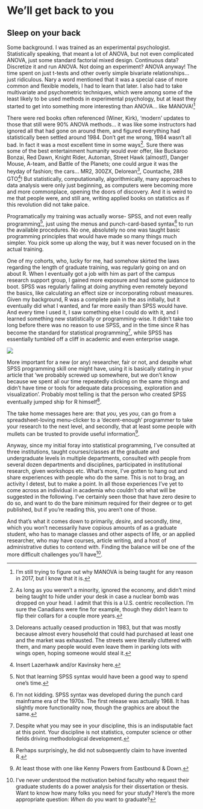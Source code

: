 
# We'll get back to you

## Sleep on your back

Some background. I was trained as an experimental psychologist. Statistically speaking, that meant a lot of ANOVA, but not even complicated ANOVA, just some standard factorial mixed design.   Continuous data? Discretize it and run ANOVA. Not doing an experiment? ANOVA anyway! The time spent on just t-tests and other overly simple bivariate relationships... just ridiculous.  Nary a word mentioned that it was a special case of more common and flexible models, I had to learn that later. I also had to take multivariate and psychometric techniques, which were among some of the least likely to be used methods in experimental psychology, but at least they started to get into something more interesting than ANOVA... like MANOVA![^manova]

There were red books often referenced (Winer, Kirk), 'modern' updates to those that still were 90% ANOVA methods... it was like some instructors had ignored all that had gone on around them, and figured everything had statistically been settled around 1984.  Don't get me wrong, 1984 wasn't all bad.  In fact it was a most excellent time in some ways[^1984]. Sure there was some of the best entertainment humanity would ever offer, like Buckaroo Bonzai, Red Dawn, Knight Rider, Automan, Street Hawk (almost!), Danger Mouse, A-team, and Battle of the Planets; one could argue it was the heyday of fashion; the cars... MR2, 300ZX, Delorean[^dmc], Countache, 288 GTO[^lazer]! But statistically, computationally, algorithmically, many approaches to data analysis were only just beginning, as computers were becoming more and more commonplace, opening the doors of discovery.  And it is weird to me that people were, and still are, writing applied books on statistics as if this revolution did not take palce. 

Programatically my training was actually worse- SPSS, and not even really programming[^spss_syntax], just using the menus and punch-card-based syntax[^punch] to run the available procedures. No one, absolutely no one was taught basic programming principles that would have made so many things much simpler.  You pick some up along the way, but it was never focused on in the actual training.

One of my cohorts, who, lucky for me, had somehow skirted the laws regarding the length of graduate training, was regularly going on and on about R.  When I eventually got a job with him as part of the campus research support group, I gained more exposure and had some guidance to boot.  SPSS was regularly failing at doing anything even remotely beyond the basics, like calculating an effect size or incorporating robust measures.  Given my background, R was a complete pain in the ass initially, but it eventually did what I wanted, and far more easily than SPSS would have.  And every time I used it, I saw something else I could do with it, and I learned something new statistically or programming-wise.  It didn't take too long before there was no reason to use SPSS, and in the time since R has become the standard for statistical programming[^r4stats], while SPSS has essentially tumbled off a cliff in academic and even enterprise usage.

<a href="http://r4stats.com/articles/popularity/"><img src="https://i0.wp.com/r4stats.com/wp-content/uploads/2012/04/Fig_2d_ScholarlyImpact.png" style="display:block; margin: 0 auto;" ></img></a>

More important for a new (or any) researcher, fair or not, and despite what SPSS programming skill one might have, using it is basically stating in your article that 'we probably screwed up somewhere, but we don't know because we spent all our time repeatedly clicking on the same things and didn't have time or tools for adequate data processing, exploration and visualization'.  Probably most telling is that the person who created SPSS eventually jumped ship for R himself[^nie].

The take home messages here are: that *you*, yes *you*, can go from a spreadsheet-loving menu-clicker to a 'decent-enough' programmer to take your research to the next level, and secondly, that at least some people with mullets can be trusted to provide useful information[^mullet].


Anyway, since my initial foray into statistical programming, I've consulted at three institutions, taught courses/classes at the graduate and undergraduate levels in multiple departments, consulted with people from several dozen departments and disciplines, participated in institutional research, given workshops etc.  What's more, I've gotten to hang out and share experiences with people who do the same. This is not to brag, an activity I detest, but to make a point. In all those experiences I've yet to come across an individual in academia who couldn't do what will be suggested in the following.  I've certainly seen those that have zero desire to do so, and want to do the bare minimum required for their degree or to get published, but if you're reading this, you aren't one of those.


And that's what it comes down to primarily, <span class="emph">*desire*</span>, and secondly, <span class="emph">*time*</span>, which you won't necessarily have copious amounts of as a graduate student, who has to manage classes and other aspects of life, or an applied researcher, who may have courses, article writing, and a host of administrative duties to contend with.  Finding the balance will be one of the more difficult challenges you'll have[^powergrad].



[^manova]: I'm still trying to figure out why MANOVA is being taught for any reason in 2017, but I know that it is.

[^spss_syntax]: Not that learning SPSS syntax would have been a good way to spend one's time.

[^punch]: I'm not kidding.  SPSS syntax was developed during the punch card mainframe era of the 1970s. The first release was actually 1968.  It has slightly more functionality now, though the graphics are about the same.

[^1984]: As long as you weren't a minority, ignored the economy, and didn't mind being taught to hide under your desk in case a nuclear bomb was dropped on your head.  I admit that this is a U.S. centric recollection.  I'm sure the Canadians were fine for example, though they didn't learn to flip their collars for a couple more years.

[^dmc]: Deloreans actually ceased production in 1983, but that was mostly because almost every household that could had purchased at least one and the market was exhausted.  The streets were literally cluttered with them, and many people would even leave them in parking lots with wings open, hoping someone would steal it.

[^lazer]: Insert Lazerhawk and/or Kavinsky here.



[^efron79]: *Computers and the theory of statistics: thinking the unthinkable* B Efron **1979**.  Here is the abstract: This is a survey article concerning recent advances in certain areas of statistical theory, written for a mathematical audience with no background in statistics. The topics are chosen to illustrate a special point: how the advent of the high-speed computer has affected the development of statistical theory. The topics discussed include nonparametric methods, the jackknife, the bootstrap, cross-validation, error-rate estimation in discriminant analysis, robust estimation, the influence function, censored data, the EM algorithm, and Cox's likelihood function. The exposition is mainly by example, with only a little offered in the way of theoretical development.  <br><br> I'd be willing to bet one could change nothing but the date, give this at a conference for some applied disciplines, and no one would notice.

[^r4stats]: Despite what you may see in your discipline, this is an indisputable fact at this point.  Your discipline is not statistics, computer science or other fields driving methodological development.  

[^mullet]: At least those with one like Kenny Powers from Eastbound & Down.

[^powergrad]: I've never understood the motivation behind faculty who request their graduate students do a power analysis for their dissertation or thesis. Want to know how many folks you need for your study? Here's the more appropriate question: *When* do you want to graduate?

[^nie]: Perhaps surprisingly, he did not subsequently claim to have invented R.